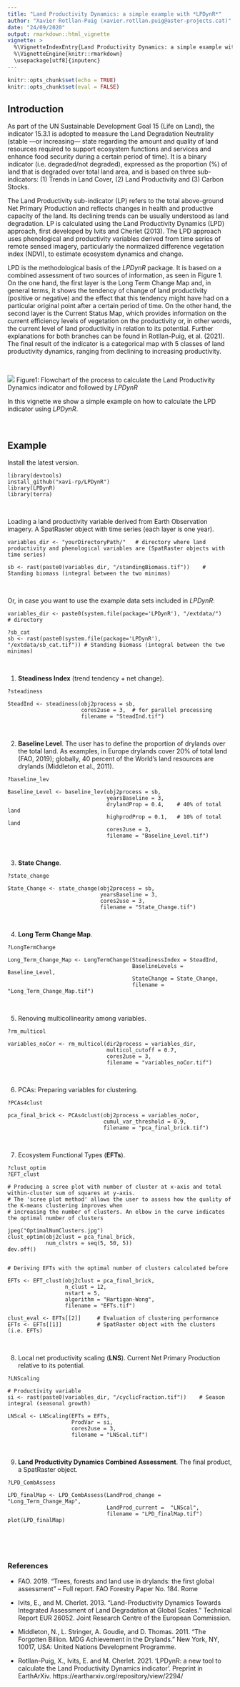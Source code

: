 ```yaml
---
title: "Land Productivity Dynamics: a simple example with *LPDynR*"
author: "Xavier Rotllan-Puig (xavier.rotllan.puig@aster-projects.cat)"
date: "24/09/2020"
output: rmarkdown::html_vignette
vignette: >
  %\VignetteIndexEntry{Land Productivity Dynamics: a simple example with LPDynR}
  %\VignetteEngine{knitr::rmarkdown}
  \usepackage[utf8]{inputenc}
---
```


```r
knitr::opts_chunk$set(echo = TRUE)
knitr::opts_chunk$set(eval = FALSE)
```


## Introduction

As part of the UN Sustainable Development Goal 15 (Life on Land), the indicator 15.3.1 is adopted to measure the Land Degradation Neutrality (stable —or increasing— state regarding the amount and quality of land resources required to support ecosystem functions and services and enhance food security during a certain period of time). It is a binary indicator (i.e. degraded/not degraded), expressed as the proportion (%) of land that is degraded over total land area, and is based on three sub-indicators: (1) Trends in Land Cover, (2) Land Productivity and (3) Carbon Stocks. 

The Land Productivity sub-indicator (LP) refers to the total above-ground Net Primary Production and reflects changes in health and productive capacity of the land. Its declining trends can be usually understood as land degradation. LP is calculated using the Land Productivity Dynamics (LPD) approach, first developed by Ivits and Cherlet (2013). The LPD approach uses phenological and productivity variables derived from time series of remote sensed imagery, particularly the normalized difference vegetation index (NDVI), to estimate ecosystem dynamics and change. 

LPD is the methodological basis of the *LPDynR* package. It is based on a combined assessment of two sources of information, as seen in Figure 1. On the one hand, the first layer is the Long Term Change Map and, in general terms, it shows the tendency of change of land productivity (positive or negative) and the effect that this tendency might have had on a particular original point after a certain period of time. On the other hand, the second layer is the Current Status Map, which provides information on the current efficiency levels of vegetation on the productivity or, in other words, the current level of land productivity in relation to its potential. Further explanations for both branches can be found in Rotllan-Puig, et al. (2021). The final result of the indicator is a categorical map with 5 classes of land productivity dynamics, ranging from declining to increasing productivity.

&nbsp;

![](graph02.png?raw=true)
Figure1: Flowchart of the process to calculate the Land Productivity Dynamics indicator and followed by *LPDynR*
&nbsp;

In this vignette we show a simple example on how to calculate the LPD indicator using *LPDynR*.
&nbsp;

&nbsp;


## Example

Install the latest version.
```
library(devtools)
install_github("xavi-rp/LPDynR")
library(LPDynR)
library(terra)
```
&nbsp;

Loading a land productivity variable derived from Earth Observation imagery. A SpatRaster object with time series (each layer is one year).
```
variables_dir <- "yourDirectoryPath/"   # directory where land productivity and phenological variables are (SpatRaster objects with time series)

sb <- rast(paste0(variables_dir, "/standingBiomass.tif"))    # Standing biomass (integral between the two minimas)
```
&nbsp;


Or, in case you want to use the example data sets included in *LPDynR*:

```
variables_dir <- paste0(system.file(package='LPDynR'), "/extdata/")   # directory

?sb_cat
sb <- rast(paste0(system.file(package='LPDynR'), "/extdata/sb_cat.tif")) # Standing biomass (integral between the two minimas)
```
&nbsp;




1) **Steadiness Index** (trend tendency + net change).
```
?steadiness

SteadInd <- steadiness(obj2process = sb, 
                       cores2use = 3,  # for parallel processing
                       filename = "SteadInd.tif")
```
&nbsp;


2) **Baseline Level**. The user has to define the proportion of drylands over the total land. As examples, in Europe drylands cover 20% of total land (FAO, 2019); globally, 40 percent of the World’s land resources are drylands (Middleton et al., 2011).

```
?baseline_lev

Baseline_Level <- baseline_lev(obj2process = sb, 
                               yearsBaseline = 3, 
                               drylandProp = 0.4,    # 40% of total land 
                               highprodProp = 0.1,   # 10% of total land
                               cores2use = 3, 
                               filename = "Baseline_Level.tif")
```
&nbsp;


3) **State Change**.
```
?state_change

State_Change <- state_change(obj2process = sb, 
                             yearsBaseline = 3, 
                             cores2use = 3,
                             filename = "State_Change.tif")
```
&nbsp;


4) **Long Term Change Map**.
```
?LongTermChange

Long_Term_Change_Map <- LongTermChange(SteadinessIndex = SteadInd, 
                                       BaselineLevels = Baseline_Level,
                                       StateChange = State_Change, 
                                       filename = "Long_Term_Change_Map.tif")
```
&nbsp;


5) Renoving multicollinearity among variables.
```
?rm_multicol

variables_noCor <- rm_multicol(dir2process = variables_dir,    
                               multicol_cutoff = 0.7, 
                               cores2use = 3,
                               filename = "variables_noCor.tif")
```
&nbsp;


6) PCAs: Preparing variables for clustering.
```
?PCAs4clust

pca_final_brick <- PCAs4clust(obj2process = variables_noCor, 
                              cumul_var_threshold = 0.9,
                              filename = "pca_final_brick.tif")
```
&nbsp;


7) Ecosystem Functional Types (**EFTs**).
```
?clust_optim
?EFT_clust

# Producing a scree plot with number of cluster at x-axis and total within-cluster sum of squares at y-axis.
# The 'scree plot method' allows the user to assess how the quality of the K-means clustering improves when 
# increasing the number of clusters. An elbow in the curve indicates the optimal number of clusters

jpeg("OptimalNumClusters.jpg")
clust_optim(obj2clust = pca_final_brick, 
            num_clstrs = seq(5, 50, 5))
dev.off()


# Deriving EFTs with the optimal number of clusters calculated before

EFTs <- EFT_clust(obj2clust = pca_final_brick, 
                  n_clust = 12, 
                  nstart = 5,  
                  algorithm = "Hartigan-Wong",
                  filename = "EFTs.tif")

clust_eval <- EFTs[[2]]     # Evaluation of clustering performance
EFTs <- EFTs[[1]]           # SpatRaster object with the clusters (i.e. EFTs)
```
&nbsp;


8) Local net productivity scaling (**LNS**). Current Net Primary Production relative to its potential.
```
?LNScaling

# Productivity variable
si <- rast(paste0(variables_dir, "/cyclicFraction.tif"))    # Season integral (seasonal growth)

LNScal <- LNScaling(EFTs = EFTs, 
                    ProdVar = si, 
                    cores2use = 3,
                    filename = "LNScal.tif")
```
&nbsp;


9) **Land Productivity Dynamics Combined Assessment**. The final product, a SpatRaster object.
```
?LPD_CombAssess

LPD_finalMap <- LPD_CombAssess(LandProd_change = "Long_Term_Change_Map", 
                               LandProd_current =  "LNScal",
                               filename = "LPD_finalMap.tif")
plot(LPD_finalMap)
```

&nbsp;

&nbsp;

### References

- FAO. 2019. “Trees, forests and land use in drylands: the first global assessment” – Full report. FAO Forestry Paper No. 184. Rome

- Ivits, E., and M. Cherlet. 2013. “Land-Productivity Dynamics Towards Integrated Assessment of Land Degradation at Global Scales.” Technical Report EUR 26052. Joint Research Centre of the European Commission.

- Middleton, N., L. Stringer, A. Goudie, and D. Thomas. 2011. “The Forgotten Billion. MDG Achievement in the Drylands.” New York, NY, 10017, USA: United Nations Development Programme.

- Rotllan-Puig, X., Ivits, E. and M. Cherlet. 2021. 'LPDynR: a new tool to calculate the Land Productivity Dynamics indicator'. Preprint in EarthArXiv. https://eartharxiv.org/repository/view/2294/



